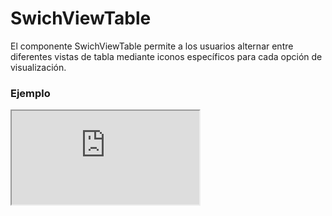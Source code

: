 
# SwichViewTable

El componente SwichViewTable permite a los usuarios alternar entre diferentes vistas de tabla mediante iconos específicos para cada opción de visualización.

### Ejemplo

<Iframe minHeightIframe="30dvh" src="https://fenextjs-component-storybook.vercel.app/iframe.html?args=&id=swichview-table--index&viewMode=story" />

### Importacion

Para importar el componente SwichViewTable, se puede hacer desde fenextjs

```tsx copy
import { SwichViewTable } from "fenextjs";
```

### Parametros

| Parametro | Tipo | Requerido | Default | Descripcion |
| --------- | ---- | --------- | ------- | ----------- |
| className | string | no | "" | Clase CSS para el contenedor del componente. |
| defaultValue | "fenext-swich-view-table-box" \| "fenext-swich-view-table-list" | no | "fenext-swich-view-table-list" | Vista de tabla predeterminada que se muestra al cargar el componente. |
| onChange | (e?: SwichViewTableType) =\> void | no | undefined | Función que se ejecuta cuando se selecciona una nueva vista de tabla. |

### Storybook

Para ver el storybook del componente lo puede hacer con este [link](https://fenextjs-component-storybook.vercel.app/?path=/story/swichview-table--index)

### Usos

- Ejemplo básico

```tsx copy
<SwichViewTable />
```

- Con valor predeterminado y función de cambio

```tsx copy
<SwichViewTable defaultValue="fenext-swich-view-table-box" onChange={(e) => console.log("Vista de tabla seleccionada:", e)} />
```

- Aplicando una clase personalizada

```tsx copy
<SwichViewTable className="custom-table-class" />
```

